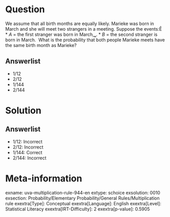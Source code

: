 Question
========

We assume that all birth months are equally likely. Marieke was born in March and she will meet two strangers in a meeting. Suppose the events:Ê \
* *A* = the first stranger was born in March,‗.
* *B* = the second stranger is born in March. \ What is the probability that both people Marieke meets have the same birth month as Marieke?

Answerlist
----------

* 1/12
* 2/12
* 1/144
* 2/144

Solution
========

Answerlist
----------

* 1/12: Incorrect
* 2/12: Incorrect
* 1/144: Correct
* 2/144: Incorrect

Meta-information
================
exname: uva-multiplication-rule-944-en
extype: schoice
exsolution: 0010
exsection: Probability/Elementary Probability/General Rules/Multiplication rule
exextra[Type]: Conceptual
exextra[Language]: English
exextra[Level]: Statistical Literacy
exextra[IRT-Difficulty]: 2
exextra[p-value]: 0.5905

